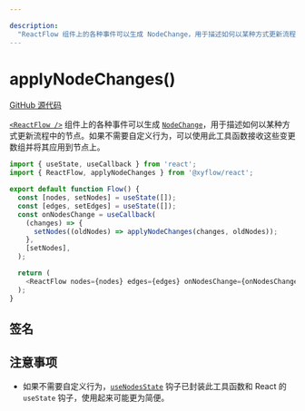 ```yaml
---

description: 
  "ReactFlow 组件上的各种事件可以生成 NodeChange，用于描述如何以某种方式更新流程中的节点。如果不需要自定义行为，可以使用此工具函数接收这些变更数组并将其应用到节点上。"
---
```


# applyNodeChanges()

[GitHub 源代码](https://github.com/xyflow/xyflow/blob/main/packages/react/src/utils/changes.ts/#L140)

[`<ReactFlow />`](/api-reference/react-flow) 组件上的各种事件可以生成 [`NodeChange`](/api-reference/types/node-change)，用于描述如何以某种方式更新流程中的节点。如果不需要自定义行为，可以使用此工具函数接收这些变更数组并将其应用到节点上。

```js
import { useState, useCallback } from 'react';
import { ReactFlow, applyNodeChanges } from '@xyflow/react';

export default function Flow() {
  const [nodes, setNodes] = useState([]);
  const [edges, setEdges] = useState([]);
  const onNodesChange = useCallback(
    (changes) => {
      setNodes((oldNodes) => applyNodeChanges(changes, oldNodes));
    },
    [setNodes],
  );

  return (
    <ReactFlow nodes={nodes} edges={edges} onNodesChange={onNodesChange} />
  );
}
```

## 签名

<APIDocs functionName="applyNodeChanges" />

## 注意事项

- 如果不需要自定义行为，[`useNodesState`](/api-reference/hooks/use-nodes-state) 钩子已封装此工具函数和 React 的 `useState` 钩子，使用起来可能更为简便。